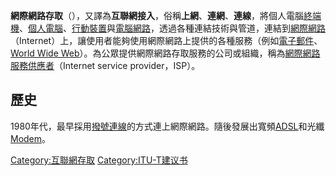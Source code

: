 {{Expand language|1=en|time=2020-08-10T15:45:06+00:00}}
{{NoteTA
|G1=IT
}}
{{Internet}}

'''網際網路存取'''（{{lang-en|Internet access}}），又譯為'''互聯網接入'''，俗稱'''上網'''、'''連網'''、'''連線'''，將個人電腦[[終端機|終端機]]、[[個人電腦|個人電腦]]、[[行動裝置|行動裝置]]與[[電腦網路|電腦網路]]，透過各種連結技術與管道，連結到[[網際網路|網際網路]]（Internet）上，讓使用者能夠使用網際網路上提供的各種服務（例如[[電子郵件|電子郵件]]、[[World_Wide_Web|World Wide Web]]）。為公眾提供網際網路存取服務的公司或組織，稱為[[ISP|網際網路服務供應者]]（Internet service provider，ISP）。
==歷史==
1980年代，最早採用[[撥號連線|撥號連線]]的方式連上網際網路。隨後發展出寬頻[[ADSL|ADSL]]和光纖[[Modem|Modem]]。

{{Internet access}}
{{行動通訊標準}}
{{電信}}

[[Category:互聯網存取|Category:互聯網存取]]
[[Category:ITU-T建议书|Category:ITU-T建议书]]
